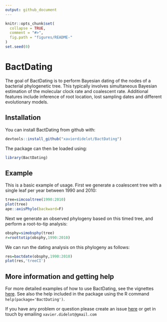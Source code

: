 ```yaml
---
output: github_document
---
```


<!-- [![Travis-CI Build Status](https://travis-ci.com/xavierdidelot/BactDating.svg?branch=master)](https://travis-ci.com/xavierdidelot/BactDating)
[![Coverage Status](https://codecov.io/github/xavierdidelot/BactDating/coverage.svg?branch=master)](https://codecov.io/github/xavierdidelot/BactDating?branch=master) -->

<!-- README.md is generated from README.Rmd. Please edit that file -->

```r
knitr::opts_chunk$set(
  collapse = TRUE,
  comment = "#>",
  fig.path = "figures/README-"
)
set.seed(0)
```

# BactDating

The goal of BactDating is to perform Bayesian dating of the nodes of a bacterial phylogenetic tree. This typically involves simultaneous Bayesian estimation of the molecular clock rate and coalescent rate. Additional features include inference of root location, lost sampling dates and different evolutionary models.

## Installation

You can install BactDating from github with:

```r
devtools::install_github("xavierdidelot/BactDating")
```

The package can then be loaded using:
```r
library(BactDating)
```

## Example

This is a basic example of usage. First we generate a coalescent tree with a single leaf per year between 1990 and 2010:
```r
tree=simcoaltree(1990:2010)
plot(tree)
ape::axisPhylo(backward=F)
```

Next we generate an observed phylogeny based on this timed tree, and perform a root-to-tip analysis:
```r
obsphy=simobsphy(tree)
r=roottotip(obsphy,1990:2010)
```

We can run the dating analysis on this phylogeny as follows:
```r
res=bactdate(obsphy,1990:2010)
plot(res,'treeCI')
```

## More information and getting help

For more detailed examples of how to use BactDating, see the vignettes [here](https://github.com/xavierdidelot/BactDating/tree/master/vignettes).
See also the help included in the package using the R command
`help(package='BactDating')`. 

If you have any problem or question please create an issue [here](https://github.com/xavierdidelot/BactDating/issues) 
or get in touch by emailing `xavier.didelot@gmail.com`
